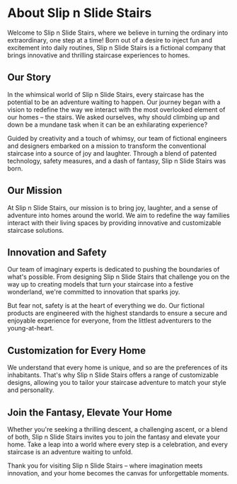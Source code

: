 # About Slip n Slide Stairs

Welcome to Slip n Slide Stairs, where we believe in turning the ordinary into extraordinary, one step at a time! Born out of a desire to inject fun and excitement into daily routines, Slip n Slide Stairs is a fictional company that brings innovative and thrilling staircase experiences to homes.

## Our Story

In the whimsical world of Slip n Slide Stairs, every staircase has the potential to be an adventure waiting to happen. Our journey began with a vision to redefine the way we interact with the most overlooked element of our homes – the stairs. We asked ourselves, why should climbing up and down be a mundane task when it can be an exhilarating experience?

Guided by creativity and a touch of whimsy, our team of fictional engineers and designers embarked on a mission to transform the conventional staircase into a source of joy and laughter. Through a blend of patented technology, safety measures, and a dash of fantasy, Slip n Slide Stairs was born.

## Our Mission

At Slip n Slide Stairs, our mission is to bring joy, laughter, and a sense of adventure into homes around the world. We aim to redefine the way families interact with their living spaces by providing innovative and customizable staircase solutions.

## Innovation and Safety

Our team of imaginary experts is dedicated to pushing the boundaries of what's possible. From designing Slip n Slide Stairs that challenge you on the way up to creating models that turn your staircase into a festive wonderland, we're committed to innovation that sparks joy.

But fear not, safety is at the heart of everything we do. Our fictional products are engineered with the highest standards to ensure a secure and enjoyable experience for everyone, from the littlest adventurers to the young-at-heart.

## Customization for Every Home

We understand that every home is unique, and so are the preferences of its inhabitants. That's why Slip n Slide Stairs offers a range of customizable designs, allowing you to tailor your staircase adventure to match your style and personality.

## Join the Fantasy, Elevate Your Home

Whether you're seeking a thrilling descent, a challenging ascent, or a blend of both, Slip n Slide Stairs invites you to join the fantasy and elevate your home. Take a leap into a world where every step is a celebration, and every staircase is an adventure waiting to unfold.

Thank you for visiting Slip n Slide Stairs – where imagination meets innovation, and your home becomes the canvas for unforgettable moments.
